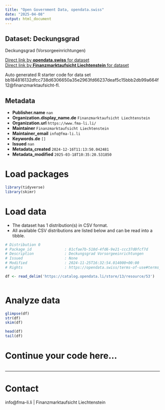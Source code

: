 ```yaml
---
title: "Open Government Data, opendata.swiss"
date: "2025-04-08"
output: html_document
---
```


## Dataset: Deckungsgrad

Deckungsgrad (Vorsorgeeinrichtungen)

[Direct link by **opendata.swiss** for dataset](https://opendata.swiss/de/dataset/deckungsgrad)<br>
[Direct link by **Finanzmarktaufsicht Liechtenstein** for dataset]()

Auto generated R starter code for data set bb184816132dfcc738d6306650a35e2963fd66237deaf5c15bbb2db99a664f12@finanzmarktaufsicht-fl.

## Metadata

- **Publisher.name** `nan`
- **Organization.display_name.de** `Finanzmarktaufsicht Liechtenstein`
- **Organization.url** `https://www.fma-li.li/`
- **Maintainer** `Finanzmarktaufsicht Liechtenstein`
- **Maintainer_email** `info@fma-li.li`
- **Keywords.de** `[]`
- **Issued** `nan`
- **Metadata_created** `2024-12-16T11:13:50.042481`
- **Metadata_modified** `2025-03-18T10:35:20.531850`


# Load packages

```r

library(tidyverse)
library(skimr)

```

# Load data

-   The dataset has 1 distribution(s) in CSV format.
-   All available CSV distributions are listed below and can be read into a tibble.

```r

# Distribution 0
# Package_id               : 81cfae7b-510d-4fd6-9e21-ccc37d0fcf7d
# Description              : Deckungsgrad Vorsorgeeinrichtungen
# Issued                   : None
# Modified                 : 2024-11-25T16:32:54.014000+00:00
# Rights                   : https://opendata.swiss/terms-of-use#terms_by

df <- read_delim('https://catalog.opendata.li/store/13/resource/53')



```

# Analyze data

```r

glimpse(df)
str(df)
skim(df)

head(df)
tail(df)

```

# Continue your code here...

```r

```

------------------------------------------------------------------------

# Contact

info@fma-li.li | Finanzmarktaufsicht Liechtenstein
